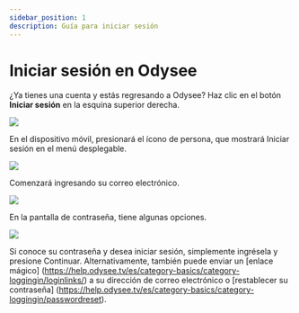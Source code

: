 ---
sidebar_position: 1
description: Guía para iniciar sesión
---

# Iniciar sesión en Odysee

¿Ya tienes una cuenta y estás regresando a Odysee? Haz clic en el botón **Iniciar sesión** en la esquina superior derecha.

![](/img/es/image_16.png)

En el dispositivo móvil, presionará el ícono de persona, que mostrará Iniciar sesión en el menú desplegable.

![](/img/es/image_17.png)

Comenzará ingresando su correo electrónico.

![](/img/es/image_18.png)

En la pantalla de contraseña, tiene algunas opciones.

![](/img/es/image_19.png)

Si conoce su contraseña y desea iniciar sesión, simplemente ingrésela y presione Continuar. Alternativamente, también puede enviar un [enlace mágico] (https://help.odysee.tv/es/category-basics/category-loggingin/loginlinks/) a su dirección de correo electrónico o [restablecer su contraseña] (https://help.odysee.tv/es/category-basics/category-loggingin/passwordreset).